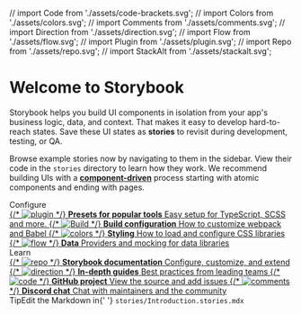 // import Code from './assets/code-brackets.svg';
// import Colors from './assets/colors.svg';
// import Comments from './assets/comments.svg';
// import Direction from './assets/direction.svg';
// import Flow from './assets/flow.svg';
// import Plugin from './assets/plugin.svg';
// import Repo from './assets/repo.svg';
// import StackAlt from './assets/stackalt.svg';

<Meta title='Example/Introduction' />

<style>
    {`
    .subheading {
      --mediumdark: '#999999';
      font-weight: 900;
      font-size: 13px;
      color: #999;
      letter-spacing: 6px;
      line-height: 24px;
      text-transform: uppercase;
      margin-bottom: 12px;
      margin-top: 40px;
    }

    .link-list {
      display: grid;
      grid-template-columns: 1fr;
      grid-template-rows: 1fr 1fr;
      row-gap: 10px;
    }

    @media (min-width: 620px) {
      .link-list {
        row-gap: 20px;
        column-gap: 20px;
        grid-template-columns: 1fr 1fr;
      }
    }

    @media all and (-ms-high-contrast:none) {
    .link-list {
        display: -ms-grid;
        -ms-grid-columns: 1fr 1fr;
        -ms-grid-rows: 1fr 1fr;
      }
    }

    .link-item {
      display: block;
      padding: 20px 30px 20px 15px;
      border: 1px solid #00000010;
      border-radius: 5px;
      transition: background 150ms ease-out, border 150ms ease-out, transform 150ms ease-out;
      color: #333333;
      display: flex;
      align-items: flex-start;
    }

    .link-item:hover {
      border-color: #1EA7FD50;
      transform: translate3d(0, -3px, 0);
      box-shadow: rgba(0, 0, 0, 0.08) 0 3px 10px 0;
    }

    .link-item:active {
      border-color: #1EA7FD;
      transform: translate3d(0, 0, 0);
    }

    .link-item strong {
      font-weight: 700;
      display: block;
      margin-bottom: 2px;
    }

    .link-item img {
      height: 40px;
      width: 40px;
      margin-right: 15px;
      flex: none;
    }

    .link-item span {
      font-size: 14px;
      line-height: 20px;
    }

    .tip {
      display: inline-block;
      border-radius: 1em;
      font-size: 11px;
      line-height: 12px;
      font-weight: 700;
      background: #E7FDD8;
      color: #66BF3C;
      padding: 4px 12px;
      margin-right: 10px;
      vertical-align: top;
    }

    .tip-wrapper {
      font-size: 13px;
      line-height: 20px;
      margin-top: 40px;
      margin-bottom: 40px;
    }

    .tip-wrapper code {
      font-size: 12px;
      display: inline-block;
    }
  `}
</style>

# Welcome to Storybook

Storybook helps you build UI components in isolation from your app's business logic, data, and context.
That makes it easy to develop hard-to-reach states. Save these UI states as **stories** to revisit during development, testing, or QA.

Browse example stories now by navigating to them in the sidebar.
View their code in the `stories` directory to learn how they work.
We recommend building UIs with a [**component-driven**](https://componentdriven.org) process starting with atomic components and ending with pages.

<div className='subheading'>Configure</div>

<div className='link-list'>
    <a
        className='link-item'
        href='https://storybook.js.org/docs/react/addons/addon-types'
        target='_blank'>
        {/* <img src={Plugin} alt="plugin" /> */}
        <span>
            <strong>Presets for popular tools</strong>
            Easy setup for TypeScript, SCSS and more.
        </span>
    </a>
    <a
        className='link-item'
        href='https://storybook.js.org/docs/react/configure/webpack'
        target='_blank'>
        {/* <img src={StackAlt} alt="Build" /> */}
        <span>
            <strong>Build configuration</strong>
            How to customize webpack and Babel
        </span>
    </a>
    <a
        className='link-item'
        href='https://storybook.js.org/docs/react/configure/styling-and-css'
        target='_blank'>
        {/* <img src={Colors} alt="colors" /> */}
        <span>
            <strong>Styling</strong>
            How to load and configure CSS libraries
        </span>
    </a>
    <a
        className='link-item'
        href='https://storybook.js.org/docs/react/get-started/setup#configure-storybook-for-your-stack'
        target='_blank'>
        {/* <img src={Flow} alt="flow" /> */}
        <span>
            <strong>Data</strong>
            Providers and mocking for data libraries
        </span>
    </a>
</div>

<div className='subheading'>Learn</div>

<div className='link-list'>
    <a
        className='link-item'
        href='https://storybook.js.org/docs'
        target='_blank'>
        {/* <img src={Repo} alt="repo" /> */}
        <span>
            <strong>Storybook documentation</strong>
            Configure, customize, and extend
        </span>
    </a>
    <a
        className='link-item'
        href='https://storybook.js.org/tutorials/'
        target='_blank'>
        {/* <img src={Direction} alt="direction" /> */}
        <span>
            <strong>In-depth guides</strong>
            Best practices from leading teams
        </span>
    </a>
    <a
        className='link-item'
        href='https://github.com/storybookjs/storybook'
        target='_blank'>
        {/* <img src={Code} alt="code" /> */}
        <span>
            <strong>GitHub project</strong>
            View the source and add issues
        </span>
    </a>
    <a
        className='link-item'
        href='https://discord.gg/storybook'
        target='_blank'>
        {/* <img src={Comments} alt="comments" /> */}
        <span>
            <strong>Discord chat</strong>
            Chat with maintainers and the community
        </span>
    </a>
</div>

<div className='tip-wrapper'>
    <span className='tip'>Tip</span>Edit the Markdown in{' '}
    <code>stories/Introduction.stories.mdx</code>
</div>
